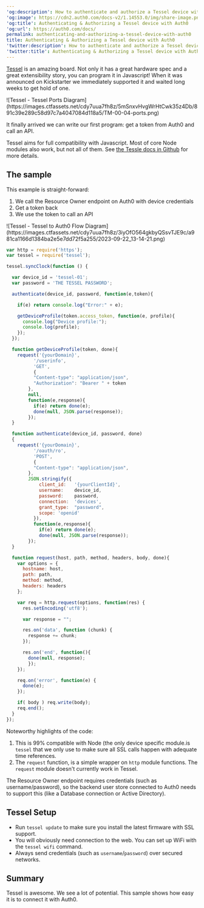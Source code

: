 ---
'og:description': How to authenticate and authorize a Tessel device with Auth0.
'og:image': https://cdn2.auth0.com/docs-v2/1.14553.0/img/share-image.png
'og:title': Authenticating & Authorizing a Tessel device with Auth0
'og:url': https://auth0.com/docs/
permalink: authenticating-and-authorizing-a-tessel-device-with-auth0
title: Authenticating & Authorizing a Tessel device with Auth0
'twitter:description': How to authenticate and authorize a Tessel device with Auth0.
'twitter:title': Authenticating & Authorizing a Tessel device with Auth0
---
[Tessel](https://tessel.io) is an amazing board. Not only it has a great hardware spec and a great extensibility story, you can program it in Javascript! When it was announced on Kickstarter we immediately supported it and waited long weeks to get hold of one.

<Frame>![Tessel - Tessel Ports Diagram](https://images.ctfassets.net/cdy7uua7fh8z/5mSnxvHvgWrHtCwk35z4Db/891c39e289c58d97c7a4047084d118a5/TM-00-04-ports.png)</Frame>

It finally arrived we can write our first program: get a token from Auth0 and call an API.

Tessel aims for full compatibility with Javascript. Most of core Node modules also work, but not all of them. See [the Tessle docs in Github](https://github.com/tessel/docs/blob/master/compatibility.md) for more details.

## The sample

This example is straight-forward:

1. We call the Resource Owner endpoint on Auth0 with device credentials
2. Get a token back
3. We use the token to call an API

<Frame>![Tessel - Tessel to Auth0 Flow Diagram](https://images.ctfassets.net/cdy7uua7fh8z/3iyOfO564gkbyQSsvTJE9c/a981ca1166d1384ba2e5e7dd72f5a255/2023-09-22_13-14-21.png)</Frame>

```javascript lines expandable
var http = require('https');
var tessel = require('tessel');

tessel.syncClock(function () {

  var device_id = 'tessel-01';
  var password = 'THE TESSEL PASSWORD';

  authenticate(device_id, password, function(e,token){

    if(e) return console.log("Error:" + e);

    getDeviceProfile(token.access_token, function(e, profile){
      console.log("Device profile:");
      console.log(profile);
    });
  });

  function getDeviceProfile(token, done){
    request('{yourDomain}',
          '/userinfo',
          'GET',
          {
          "Content-type": "application/json",
          "Authorization": "Bearer " + token
        },
        null,
        function(e,response){
          if(e) return done(e);
          done(null, JSON.parse(response));
        });
  }

  function authenticate(device_id, password, done)
  {
    request('{yourDomain}',
          '/oauth/ro',
          'POST',
          {
          "Content-type": "application/json",
        },
        JSON.stringify({
            client_id:   '{yourClientId}',
            username:    device_id,
            password:    password,
            connection:  'devices',
            grant_type:  "password",
            scope: 'openid'
          }),
          function(e,response){
            if(e) return done(e);
            done(null, JSON.parse(response));
        });
  }

  function request(host, path, method, headers, body, done){
    var options = {
      hostname: host,
      path: path,
      method: method,
      headers: headers
    };

    var req = http.request(options, function(res) {
      res.setEncoding('utf8');

      var response = "";

      res.on('data', function (chunk) {
        response += chunk;
      });

      res.on('end', function(){
        done(null, response);
        });
    });

    req.on('error', function(e) {
      done(e);
    });

    if( body ) req.write(body);
    req.end();
  }
});
```






Noteworthy highlights of the code:

1. This is 99% compatible with Node (the only device specific module.is `tessel` that we only use to make sure all SSL calls happen with adequate time references.
2. The `request` function, is a simple wrapper on `http` module functions. The `request` module doesn't currently work in Tessel.

The <Tooltip tip="Resource Owner: Entity (such as a user or application) capable of granting access to a protected resource." cta="View Glossary" href="/docs/glossary?term=Resource+Owner">Resource Owner</Tooltip> endpoint requires credentials (such as username/password), so the backend user store connected to Auth0 needs to support this (like a Database connection or Active Directory).

## Tessel Setup

* Run `tessel update` to make sure you install the latest firmware with SSL support.
* You will obviously need connection to the web. You can set up WiFi with the `tessel wifi` command.
* Always send credentials (such as `username`/`password`) over secured networks.

## Summary

Tessel is awesome. We see a lot of potential. This sample shows how easy it is to connect it with Auth0.